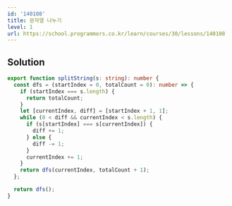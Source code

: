 ```yaml
---
id: '140108'
title: 문자열 나누기
level: 1
url: https://school.programmers.co.kr/learn/courses/30/lessons/140108
---
```


## Solution

```typescript filename="solution.ts" copy
export function splitString(s: string): number {
  const dfs = (startIndex = 0, totalCount = 0): number => {
    if (startIndex === s.length) {
      return totalCount;
    }
    let [currentIndex, diff] = [startIndex + 1, 1];
    while (0 < diff && currentIndex < s.length) {
      if (s[startIndex] === s[currentIndex]) {
        diff += 1;
      } else {
        diff -= 1;
      }
      currentIndex += 1;
    }
    return dfs(currentIndex, totalCount + 1);
  };

  return dfs();
}
```
